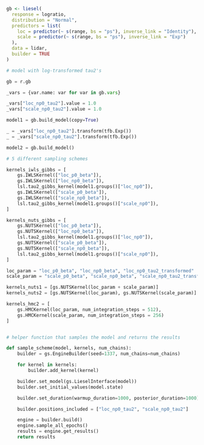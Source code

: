```r
gb <- liesel(
  response = logratio,
  distribution = "Normal",
  predictors = list(
    loc = predictor(~ s(range, bs = "ps"), inverse_link = "Identity"),
    scale = predictor(~ s(range, bs = "ps"), inverse_link = "Exp")
  ),
  data = lidar,
  builder = TRUE
)
```

```python
# model with log-transformed tau2's

gb = r.gb

_vars = {var.name: var for var in gb.vars}

_vars["loc_np0_tau2"].value = 1.0
_vars["scale_np0_tau2"].value = 1.0

model1 = gb.build_model(copy=True)

_ = _vars["loc_np0_tau2"].transform(tfb.Exp())
_ = _vars["scale_np0_tau2"].transform(tfb.Exp())

model2 = gb.build_model()

# 5 different sampling schemes

kernels_iwls_gibbs = [
    gs.IWLSKernel(["loc_p0_beta"]),
    gs.IWLSKernel(["loc_np0_beta"]),
    lsl.tau2_gibbs_kernel(model1.groups()["loc_np0"]),
    gs.IWLSKernel(["scale_p0_beta"]),
    gs.IWLSKernel(["scale_np0_beta"]),
    lsl.tau2_gibbs_kernel(model1.groups()["scale_np0"]),
]

kernels_nuts_gibbs = [
    gs.NUTSKernel(["loc_p0_beta"]),
    gs.NUTSKernel(["loc_np0_beta"]),
    lsl.tau2_gibbs_kernel(model1.groups()["loc_np0"]),
    gs.NUTSKernel(["scale_p0_beta"]),
    gs.NUTSKernel(["scale_np0_beta"]),
    lsl.tau2_gibbs_kernel(model1.groups()["scale_np0"]),
]

loc_param = "loc_p0_beta", "loc_np0_beta", "loc_np0_tau2_transformed"
scale_param = "scale_p0_beta", "scale_np0_beta", "scale_np0_tau2_transformed"

kernels_nuts1 = [gs.NUTSKernel(loc_param + scale_param)]
kernels_nuts2 = [gs.NUTSKernel(loc_param), gs.NUTSKernel(scale_param)]

kernels_hmc2 = [
    gs.HMCKernel(loc_param, num_integration_steps = 512),
    gs.HMCKernel(scale_param, num_integration_steps = 256)
]


# helper function that samples the model and returns the results

def sample_scheme(model, kernels, num_chains):
    builder = gs.EngineBuilder(seed=1337, num_chains=num_chains)

    for kernel in kernels:
        builder.add_kernel(kernel)

    builder.set_model(gs.LieselInterface(model))
    builder.set_initial_values(model.state)

    builder.set_duration(warmup_duration=1000, posterior_duration=1000)

    builder.positions_included = ["loc_np0_tau2", "scale_np0_tau2"]

    engine = builder.build()
    engine.sample_all_epochs()
    results = engine.get_results()
    return results
```
